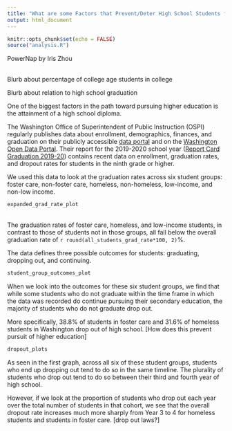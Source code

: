 ```yaml
---
title: "What are some Factors that Prevent/Deter High School Students from Pursuing Higher Education?"
output: html_document
---
```


```r
knitr::opts_chunk$set(echo = FALSE)
source("analysis.R")
```

PowerNap by Iris Zhou
  \
  \
  
Blurb about percentage of college age students in college

Blurb about relation to high school graduation

One of the biggest factors in the path toward pursuing higher education is the attainment of a high school diploma. 

The Washington Office of Superintendent of Public Instruction (OSPI) regularly publishes data about enrollment, demographics, finances, and graduation on their publicly accessible [data portal](https://www.k12.wa.us/data-reporting/data-portal) and on the [Washington Open Data Portal](https://data.wa.gov/). Their report for the 2019-2020 school year ([Report Card Graduation 2019-20](https://data.wa.gov/Education/Report-Card-Graduation-2019-20/gges-4vcv)) contains recent data on enrollment, graduation rates, and dropout rates for students in the ninth grade or higher.

We used this data to look at the graduation rates across six student groups: foster care, non-foster care, homeless, non-homeless, low-income, and non-low income.

```r
expanded_grad_rate_plot
```
  \
The graduation rates of foster care, homeless, and low-income students, in contrast to those of students not in those groups, all fall below the overall graduation rate of `r round(all_students_grad_rate*100, 2)`%. 


The data defines three possible outcomes for students: graduating, dropping out, and continuing. 


```r
student_group_outcomes_plot
```

When we look into the outcomes for these six student groups, we find that while some students who do not graduate within the time frame in which the data was recorded do continue pursuing their secondary education, the majority of students who do not graduate drop out. 


More specifically, 38.8% of students in foster care and 31.6% of homeless students in Washington drop out of high school. [How does this prevent pursuit of higher education]

```r
dropout_plots
```

As seen in the first graph, across all six of these student groups, students who end up dropping out tend to do so in the same timeline. The plurality of students who drop out tend to do so between their third and fourth year of high school. 

  
However, if we look at the proportion of students who drop out each year over the total number of students in that cohort, we see that the overall dropout rate increases much more sharply from Year 3 to 4 for homeless students and students in foster care. [drop out laws?]

  \
  \